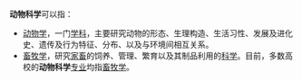 '''动物科学'''可以指：
* [[动物学|动物学]]，一门[[学科|学科]]，主要研究动物的形态、生理构造、生活习性、发展及进化史、遗传及行为特征、分布、以及与环境间相互关系。
* [[畜牧学|畜牧学]]，研究[[家畜|家畜]]的饲养、管理、繁育以及其制品利用的[[科学|科学]]。目前，多数高校的'''动物科学'''[[专业|专业]]均指[[畜牧学|畜牧学]]。

{{disambig|D|Cat=四字消歧义}}